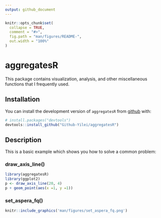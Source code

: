 ```yaml
---
output: github_document
---
```


<!-- README.md is generated from README.Rmd. Please edit that file -->

```r
knitr::opts_chunk$set(
  collapse = TRUE,
  comment = "#>",
  fig.path = "man/figures/README-",
  out.width = "100%"
)
```

# aggregatesR

<!-- badges: start -->
<!-- badges: end -->

This package contains visualization,  analysis, and other miscellaneous functions that I frequently used.

## Installation

You can install the development version of `aggregatesR` from [github](https://github.com) with:

``` r
# install.packages("devtools")
devtools::install_github("Github-Yilei/aggregatesR")
```

## Description

This is a basic example which shows you how to solve a common problem:

### draw_axis_line()

```r
library(aggregatesR)
library(ggplot2)
p <- draw_axis_line(20, 4)
p + geom_point(aes(x =1, y =1))
```

### set_aspera_fq()

```r
knitr::include_graphics('man/figures/set_aspera_fq.png')
```

